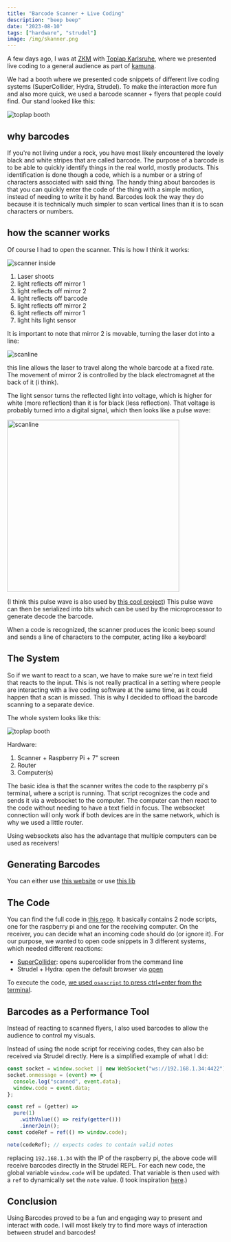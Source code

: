 ```yaml
---
title: "Barcode Scanner + Live Coding"
description: "beep beep"
date: "2023-08-10"
tags: ["hardware", "strudel"]
image: /img/skanner.png
---
```


A few days ago, I was at [ZKM](https://zkm.de/) with [Toplap Karlsruhe](https://toplap-ka.de/),
where we presented live coding to a general audience as part of [kamuna](https://www.kamuna.de/).

We had a booth where we presented code snippets of different live coding systems (SuperCollider, Hydra, Strudel).
To make the interaction more fun and also more quick, we used a barcode scanner + flyers that people could find.
Our stand looked like this:

![toplap booth](/img/toplap-letters.png)

## why barcodes

If you're not living under a rock, you have most likely encountered the lovely black and white stripes that are called barcode.
The purpose of a barcode is to be able to quickly identify things in the real world, mostly products.
This identification is done though a code, which is a number or a string of characters associated with said thing.
The handy thing about barcodes is that you can quickly enter the code of the thing with a simple motion, instead of needing to write it by hand.
Barcodes look the way they do because it is technically much simpler to scan vertical lines than it is to scan characters or numbers.

## how the scanner works

Of course I had to open the scanner. This is how I think it works:

![scanner inside](/img/scanner-inside.png)

1. Laser shoots
2. light reflects off mirror 1
3. light reflects off mirror 2
4. light reflects off barcode
5. light reflects off mirror 2
6. light reflects off mirror 1
7. light hits light sensor

It is important to note that mirror 2 is movable, turning the laser dot into a line:

![scanline](/img/scanline.png)

this line allows the laser to travel along the whole barcode at a fixed rate.
The movement of mirror 2 is controlled by the black electromagnet at the back of it (i think).

The light sensor turns the reflected light into voltage, which is higher for white (more reflection) than it is for black (less reflection).
That voltage is probably turned into a digital signal, which then looks like a pulse wave:

<img alt="scanline" src="/img/barcode-wave.png" width="400" />

(I think this pulse wave is also used by [this cool project](https://www.youtube.com/watch?v=bOfpQt4KFCc))
This pulse wave can then be serialized into bits which can be used by the microprocessor to generate decode the barcode.

When a code is recognized, the scanner produces the iconic beep sound and sends a line of characters to the computer, acting like a keyboard!

## The System

So if we want to react to a scan, we have to make sure we're in text field that reacts to the input.
This is not really practical in a setting where people are interacting with a live coding software at the same time,
as it could happen that a scan is missed. This is why I decided to offload the barcode scanning to a separate device.

The whole system looks like this:

![toplap booth](/img/skanner.png)

Hardware:

1. Scanner + Raspberry Pi + 7" screen
2. Router
3. Computer(s)

The basic idea is that the scanner writes the code to the raspberry pi's terminal, where a script is running.
That script recognizes the code and sends it via a websocket to the computer.
The computer can then react to the code without needing to have a text field in focus.
The websocket connection will only work if both devices are in the same network, which is why we used a little router.

Using websockets also has the advantage that multiple computers can be used as receivers!

## Generating Barcodes

You can either use [this website](https://barcode.tec-it.com/en/Code128?data=ABC-abc-1234) or use [this lib](https://github.com/lindell/JsBarcode)

## The Code

You can find the full code in [this repo](https://github.com/felixroos/sKAnner/).
It basically contains 2 node scripts, one for the raspberry pi and one for the receiving computer.
On the receiver, you can decide what an incoming code should do (or ignore it).
For our purpose, we wanted to open code snippets in 3 different systems, which needed different reactions:

- [SuperCollider](https://github.com/felixroos/sKAnner/blob/main/actions.mjs#L41): opens supercollider from the command line
- Strudel + Hydra: open the default browser via [open](https://www.npmjs.com/package/open)

To execute the code, [we used `osascript` to press ctrl+enter from the terminal](https://github.com/felixroos/sKAnner/blob/main/actions.mjs#L30).

## Barcodes as a Performance Tool

Instead of reacting to scanned flyers, I also used barcodes to allow the audience to control my visuals.

Instead of using the node script for receiving codes, they can also be received via Strudel directly.
Here is a simplified example of what I did:

```js
const socket = window.socket || new WebSocket("ws://192.168.1.34:4422");
socket.onmessage = (event) => {
  console.log("scanned", event.data);
  window.code = event.data;
};

const ref = (getter) =>
  pure(1)
    .withValue(() => reify(getter()))
    .innerJoin();
const codeRef = ref(() => window.code);

note(codeRef); // expects codes to contain valid notes
```

replacing `192.168.1.34` with the IP of the raspberry pi, the above code will receive barcodes directly in the Strudel REPL.
For each new code, the global variable `window.code` will be updated. That variable is then used with a `ref` to dynamically set the `note` value.
(I took inspiration [here](https://github.com/tidalcycles/strudel/discussions/353#discussioncomment-4944925).)

## Conclusion

Using Barcodes proved to be a fun and engaging way to present and interact with code.
I will most likely try to find more ways of interaction between strudel and barcodes!
